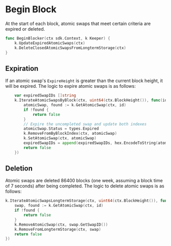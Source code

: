 



# Begin Block

At the start of each block, atomic swaps that meet certain criteria are expired or deleted.

```go
func BeginBlocker(ctx sdk.Context, k Keeper) {
	k.UpdateExpiredAtomicSwaps(ctx)
	k.DeleteClosedAtomicSwapsFromLongtermStorage(ctx)
}
```

## Expiration

If an atomic swap's `ExpireHeight` is greater than the current block height, it will be expired. The logic to expire atomic swaps is as follows:

```go
	var expiredSwapIDs []string
	k.IterateAtomicSwapsByBlock(ctx, uint64(ctx.BlockHeight()), func(id []byte) bool {
		atomicSwap, found := k.GetAtomicSwap(ctx, id)
		if !found {
			return false
		}
		// Expire the uncompleted swap and update both indexes
		atomicSwap.Status = types.Expired
		k.RemoveFromByBlockIndex(ctx, atomicSwap)
		k.SetAtomicSwap(ctx, atomicSwap)
		expiredSwapIDs = append(expiredSwapIDs, hex.EncodeToString(atomicSwap.GetSwapID()))
		return false
	})
```

## Deletion

Atomic swaps are deleted 86400 blocks (one week, assuming a block time of 7 seconds) after being completed. The logic to delete atomic swaps is as follows:

```go
k.IterateAtomicSwapsLongtermStorage(ctx, uint64(ctx.BlockHeight()), func(id []byte) bool {
	swap, found := k.GetAtomicSwap(ctx, id)
	if !found {
		return false
	}
	k.RemoveAtomicSwap(ctx, swap.GetSwapID())
	k.RemoveFromLongtermStorage(ctx, swap)
	return false
})
```
